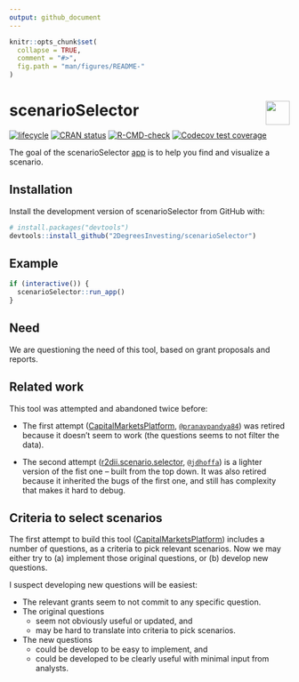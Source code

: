 ```yaml
---
output: github_document 
---
```

<!-- README.md is generated from README.Rmd. Please edit that file -->

```r
knitr::opts_chunk$set(
  collapse = TRUE,
  comment = "#>",
  fig.path = "man/figures/README-"
)
```

# scenarioSelector <a href='https://github.com/2DegreesInvesting/r2dii.usethis'><img src='https://imgur.com/A5ASZPE.png' align='right' height='43' /></a>

<!-- badges: start -->
[![lifecycle](https://img.shields.io/badge/lifecycle-experimental-orange.svg)](https://www.tidyverse.org/lifecycle/#experimental)
[![CRAN status](https://www.r-pkg.org/badges/version/scenarioSelector)](https://CRAN.R-project.org/package=scenarioSelector)
[![R-CMD-check](https://github.com/2DegreesInvesting/scenarioSelector/workflows/R-CMD-check/badge.svg)](https://github.com/2DegreesInvesting/scenarioSelector/actions)
[![Codecov test coverage](https://codecov.io/gh/2DegreesInvesting/scenarioSelector/branch/master/graph/badge.svg)](https://codecov.io/gh/2DegreesInvesting/scenarioSelector?branch=master)
<!-- badges: end -->

The goal of the scenarioSelector
[app](https://twodii.shinyapps.io/scenarioSelector/) is to help you find and
visualize a scenario.

## Installation

Install the development version of scenarioSelector from GitHub with:

```r
# install.packages("devtools")
devtools::install_github("2DegreesInvesting/scenarioSelector")
```

## Example

```r
if (interactive()) {
  scenarioSelector::run_app()
}
```

## Need

We are questioning the need of this tool, based on grant proposals and reports.

## Related work

This tool was attempted and abandoned twice before:

* The first attempt
([CapitalMarketsPlatform](https://github.com/2DegreesInvesting/CapitalMarketsPlatform),
[`@pranavpandya84`](https://github.com/pranavpandya84)) was retired because it
doesn't seem to work (the questions seems to not filter the data).

* The second attempt
([r2dii.scenario.selector](https://github.com/2DegreesInvesting/r2dii.scenario.selector),
[`@jdhoffa`](https://github.com/jdhoffa)) is a lighter version of the fist one --
built from the top down. It was also retired because it inherited the bugs of
the first one, and still has complexity that makes it hard to debug.

## Criteria to select scenarios

The first attempt to build this tool
([CapitalMarketsPlatform](https://github.com/2DegreesInvesting/CapitalMarketsPlatform))
includes a number of questions, as a criteria to pick relevant scenarios. Now we
may either try to (a) implement those original questions, or (b) develop new
questions.

I suspect developing new questions will be easiest:

* The relevant grants seem to not commit to any specific question.
* The original questions 
    * seem not obviously useful or updated, and
    * may be hard to translate into criteria to pick scenarios.
* The new questions
    * could be develop to be easy to implement, and
    * could be developed to be clearly useful with minimal input from analysts.
